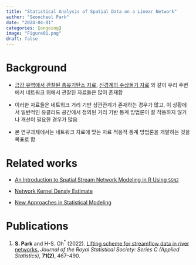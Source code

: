 ```yaml
---
title: "Statistical Analysis of Spatial Data on a Linear Network"
author: "Seoncheol Park"
date: "2024-04-01"
categories: [ongoing]
image: "Figure01.png"
draft: false
---
```


```{=html}
<!--
past, ongoing, forthcoming
-->
```
# Background

- [금강 유역에서 관찰된 총유기탄소 자료](https://academic.oup.com/jrsssc/article/71/2/467/7033928), [신경계의 수상돌기 자료](https://academic.oup.com/jrsssc/article/63/5/673/7073251) 와 같이 우리 주변에서 네트워크 위에서 관찰된 자료들은 많이 존재함

- 이러한 자료들은 네트워크 거리 기반 상관관계가 존재하는 경우가 많고, 이 상황에서 일반적인 유클리드 공간에서 정의된 거리 기반 통계 방법론이 잘 작동하지 않거나 개선이 필요한 경우가 많음

- 본 연구과제에서는 네트워크 자료에 맞는 자료 적응적 통계 방법론을 개발하는 것을 목표로 함

# Related works

- [An Introduction to Spatial Stream Network Modeling in R Using `SSN2`](https://cran.r-project.org/web/packages/SSN2/vignettes/introduction.html#References)

- [Network Kernel Densiy Estimate](https://cran.r-project.org/web/packages/spNetwork/vignettes/NKDE.html)

- [New Approaches in Statistical Modeling](https://edoc.ub.uni-muenchen.de/28868/2/Schneble_Marc.pdf#page76)

# Publications

1. **S. Park** and H-S. Oh${}^\ast$ (2022). [Lifting scheme for streamflow data in river networks.](https://rss.onlinelibrary.wiley.com/doi/10.1111/rssc.12542) *Journal of the Royal Statistical Society: Series C (Applied Statistics)*, **71(2)**, 467--490.

